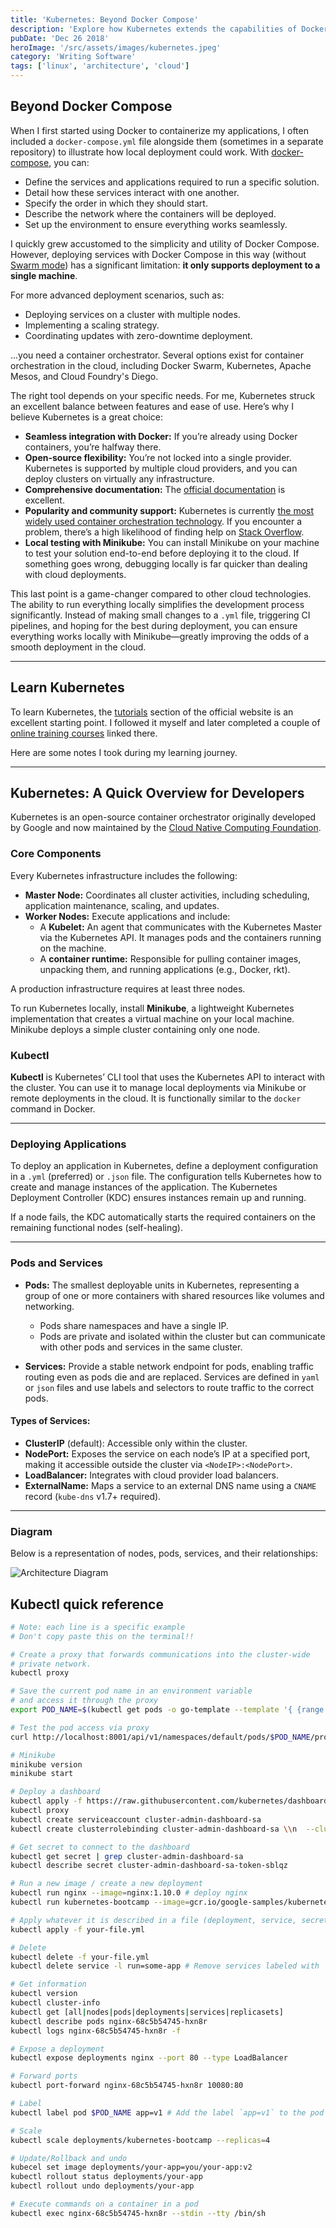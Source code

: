```yaml
---
title: 'Kubernetes: Beyond Docker Compose'
description: 'Explore how Kubernetes extends the capabilities of Docker Compose for managing containerized applications at scale'
pubDate: 'Dec 26 2018'
heroImage: '/src/assets/images/kubernetes.jpeg'
category: 'Writing Software'
tags: ['linux', 'architecture', 'cloud']
---
```



## Beyond Docker Compose

When I first started using Docker to containerize my applications, I often included a `docker-compose.yml` file alongside them (sometimes in a separate repository) to illustrate how local deployment could work. With [docker-compose](https://docs.docker.com/compose/), you can:

- Define the services and applications required to run a specific solution.
- Detail how these services interact with one another.
- Specify the order in which they should start.
- Describe the network where the containers will be deployed.
- Set up the environment to ensure everything works seamlessly.

I quickly grew accustomed to the simplicity and utility of Docker Compose. However, deploying services with Docker Compose in this way (without [Swarm mode](https://docs.docker.com/engine/swarm/)) has a significant limitation: **it only supports deployment to a single machine**.

For more advanced deployment scenarios, such as:

- Deploying services on a cluster with multiple nodes.
- Implementing a scaling strategy.
- Coordinating updates with zero-downtime deployment.

...you need a container orchestrator. Several options exist for container orchestration in the cloud, including Docker Swarm, Kubernetes, Apache Mesos, and Cloud Foundry's Diego.

The right tool depends on your specific needs. For me, Kubernetes struck an excellent balance between features and ease of use. Here’s why I believe Kubernetes is a great choice:

- **Seamless integration with Docker:** If you’re already using Docker containers, you’re halfway there.
- **Open-source flexibility:** You’re not locked into a single provider. Kubernetes is supported by multiple cloud providers, and you can deploy clusters on virtually any infrastructure.
- **Comprehensive documentation:** The [official documentation](https://kubernetes.io/docs/home/?path=users&persona=app-developer&level=foundational) is excellent.
- **Popularity and community support:** Kubernetes is currently [the most widely used container orchestration technology](https://thenewstack.io/data-says-kubernetes-deployment-patterns/). If you encounter a problem, there’s a high likelihood of finding help on [Stack Overflow](https://stackoverflow.com/questions/tagged/kubernetes).
- **Local testing with Minikube:** You can install Minikube on your machine to test your solution end-to-end before deploying it to the cloud. If something goes wrong, debugging locally is far quicker than dealing with cloud deployments.

This last point is a game-changer compared to other cloud technologies. The ability to run everything locally simplifies the development process significantly. Instead of making small changes to a `.yml` file, triggering CI pipelines, and hoping for the best during deployment, you can ensure everything works locally with Minikube—greatly improving the odds of a smooth deployment in the cloud.

---

## Learn Kubernetes

To learn Kubernetes, the [tutorials](https://kubernetes.io/docs/tutorials/) section of the official website is an excellent starting point. I followed it myself and later completed a couple of [online training courses](https://kubernetes.io/docs/tutorials/online-training/overview/) linked there.

Here are some notes I took during my learning journey.

---

## Kubernetes: A Quick Overview for Developers

Kubernetes is an open-source container orchestrator originally developed by Google and now maintained by the [Cloud Native Computing Foundation](https://en.wikipedia.org/wiki/Linux_Foundation#Cloud_Native_Computing_Foundation).

### Core Components

Every Kubernetes infrastructure includes the following:

- **Master Node:** Coordinates all cluster activities, including scheduling, application maintenance, scaling, and updates.
- **Worker Nodes:** Execute applications and include:
  - A **Kubelet:** An agent that communicates with the Kubernetes Master via the Kubernetes API. It manages pods and the containers running on the machine.
  - A **container runtime:** Responsible for pulling container images, unpacking them, and running applications (e.g., Docker, rkt).

A production infrastructure requires at least three nodes.

To run Kubernetes locally, install **Minikube**, a lightweight Kubernetes implementation that creates a virtual machine on your local machine. Minikube deploys a simple cluster containing only one node.

### Kubectl

**Kubectl** is Kubernetes’ CLI tool that uses the Kubernetes API to interact with the cluster. You can use it to manage local deployments via Minikube or remote deployments in the cloud. It is functionally similar to the `docker` command in Docker.

---

### Deploying Applications

To deploy an application in Kubernetes, define a deployment configuration in a `.yml` (preferred) or `.json` file. The configuration tells Kubernetes how to create and manage instances of the application. The Kubernetes Deployment Controller (KDC) ensures instances remain up and running.

If a node fails, the KDC automatically starts the required containers on the remaining functional nodes (self-healing).

---

### Pods and Services

- **Pods:** The smallest deployable units in Kubernetes, representing a group of one or more containers with shared resources like volumes and networking.

  - Pods share namespaces and have a single IP.
  - Pods are private and isolated within the cluster but can communicate with other pods and services in the same cluster.

- **Services:** Provide a stable network endpoint for pods, enabling traffic routing even as pods die and are replaced. Services are defined in `yaml` or `json` files and use labels and selectors to route traffic to the correct pods.

#### Types of Services:

- **ClusterIP** (default): Accessible only within the cluster.
- **NodePort:** Exposes the service on each node’s IP at a specified port, making it accessible outside the cluster via `<NodeIP>:<NodePort>`.
- **LoadBalancer:** Integrates with cloud provider load balancers.
- **ExternalName:** Maps a service to an external DNS name using a `CNAME` record (`kube-dns` v1.7+ required).

---

### Diagram

Below is a representation of nodes, pods, services, and their relationships:

<Image src={architectureDiagram} alt='Architecture Diagram' />

## Kubectl quick reference

```sh
# Note: each line is a specific example
# Don't copy paste this on the terminal!!

# Create a proxy that forwards communications into the cluster-wide
# private network.
kubectl proxy

# Save the current pod name in an environment variable
# and access it through the proxy
export POD_NAME=$(kubectl get pods -o go-template --template '{ {range .items} } { {.metadata.name} } { {"\n"} } { {end} }')

# Test the pod access via proxy
curl http://localhost:8001/api/v1/namespaces/default/pods/$POD_NAME/proxy/

# Minikube
minikube version
minikube start

# Deploy a dashboard
kubectl apply -f https://raw.githubusercontent.com/kubernetes/dashboard/master/src/deploy/recommended/kubernetes-dashboard.yaml
kubectl proxy
kubectl create serviceaccount cluster-admin-dashboard-sa
kubectl create clusterrolebinding cluster-admin-dashboard-sa \\n  --clusterrole=cluster-admin \\n  --serviceaccount=default:cluster-admin-dashboard-sa

# Get secret to connect to the dashboard
kubectl get secret | grep cluster-admin-dashboard-sa
kubectl describe secret cluster-admin-dashboard-sa-token-sblqz

# Run a new image / create a new deployment
kubectl run nginx --image=nginx:1.10.0 # deploy nginx
kubectl run kubernetes-bootcamp --image=gcr.io/google-samples/kubernetes-bootcamp:v1 --port=8080

# Apply whatever it is described in a file (deployment, service, secret...)
kubectl apply -f your-file.yml

# Delete
kubectl delete -f your-file.yml
kubectl delete service -l run=some-app # Remove services labeled with `run=some-app`

# Get information
kubectl version
kubectl cluster-info
kubectl get [all|nodes|pods|deployments|services|replicasets]
kubectl describe pods nginx-68c5b54745-hxn8r
kubectl logs nginx-68c5b54745-hxn8r -f

# Expose a deployment
kubectl expose deployments nginx --port 80 --type LoadBalancer

# Forward ports
kubectl port-forward nginx-68c5b54745-hxn8r 10080:80

# Label
kubectl label pod $POD_NAME app=v1 # Add the label `app=v1` to the pod `$POD_NAME`

# Scale
kubectl scale deployments/kubernetes-bootcamp --replicas=4

# Update/Rollback and undo
kubecel set image deployments/your-app=you/your-app:v2
kubectl rollout status deployments/your-app
kubectl rollout undo deployments/your-app

# Execute commands on a container in a pod
kubectl exec nginx-68c5b54745-hxn8r --stdin --tty /bin/sh

```
